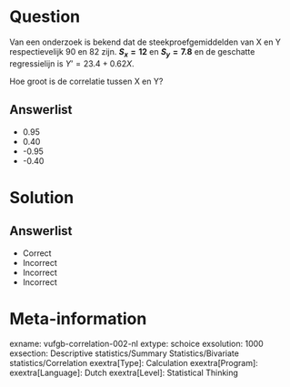 Question
========
  
Van een onderzoek is bekend dat de steekproefgemiddelden van X en Y respectievelijk 90 en 82 zijn. **$S_{x} = 12$** en **$S_{y} = 7.8$** en de geschatte regressielijn is ${Y}’ = 23.4+0.62X$.

Hoe groot is de correlatie tussen X en Y?
  
Answerlist
----------
* 0.95
* 0.40
* -0.95
* -0.40

Solution
========

Answerlist
----------
* Correct
* Incorrect
* Incorrect
* Incorrect

Meta-information
================
exname: vufgb-correlation-002-nl
extype: schoice
exsolution: 1000
exsection: Descriptive statistics/Summary Statistics/Bivariate statistics/Correlation
exextra[Type]: Calculation
exextra[Program]: 
exextra[Language]: Dutch
exextra[Level]: Statistical Thinking